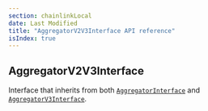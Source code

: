 ```yaml
---
section: chainlinkLocal
date: Last Modified
title: "AggregatorV2V3Interface API reference"
isIndex: true
---
```


## AggregatorV2V3Interface

Interface that inherits from both
[`AggregatorInterface`](https://github.com/smartcontractkit/chainlink/blob/develop/contracts/src/v0.8/shared/interfaces/AggregatorInterface.sol) and
[`AggregatorV3Interface`](https://github.com/smartcontractkit/chainlink/blob/develop/contracts/src/v0.8/shared/interfaces/AggregatorV3Interface.sol).

